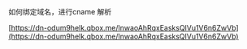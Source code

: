 如何绑定域名，进行cname 解析

[https://dn-odum9helk.qbox.me/lnwaoAhRqxEasksQlVu1V6n6ZwVb](https://dn-odum9helk.qbox.me/lnwaoAhRqxEasksQlVu1V6n6ZwVb)

